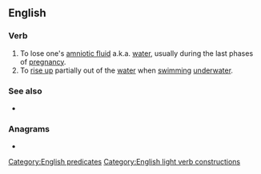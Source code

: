 {{also|breakwater}}
==English==

===Verb===
{{en-verb|breaks water|breaking water|broke water|broken water}}

# To lose one's [[amniotic fluid]] a.k.a. [[water]], usually during the last phases of [[pregnancy]].
# To [[rise up]] partially out of the [[water]] when [[swimming]] [[underwater]].

===See also===
* {{l|en|breakwater}}

===Anagrams===
* {{anagrams|en|water break}}

[[Category:English predicates]]
[[Category:English light verb constructions]]